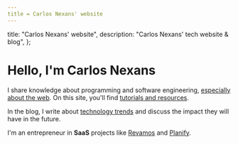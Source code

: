 ```yaml
---
title = Carlos Nexans' website
---
```


  title: "Carlos Nexans' website",
  description: "Carlos Nexans' tech website & blog",
};

# Hello, I'm Carlos Nexans

I share knowledge about programming and software engineering, [especially about the web](/en/articles/what-makes-web-special). On this site, you'll find [tutorials and resources](/en/tutorials).

In the blog, I write about [technology trends](/en/articles/new-technological-era-without-code) and discuss the impact they will have in the future.

I'm an entrepreneur in **SaaS** projects like [Revamos](https://revamos.com.ar) and [Planify](https://planify.la).
